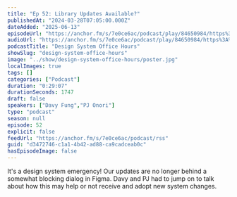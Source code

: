 ```yaml
---
title: "Ep 52: Library Updates Available?"
publishedAt: "2024-03-28T07:05:00.000Z"
dateAdded: "2025-06-13"
episodeUrl: "https://anchor.fm/s/7e0ce6ac/podcast/play/84650984/https%3A%2F%2Fd3ctxlq1ktw2nl.cloudfront.net%2Fstaging%2F2024-2-28%2Fa9dbb126-0d0b-9e8f-6a86-ae00d05a0e10.mp3"
audioUrl: "https://anchor.fm/s/7e0ce6ac/podcast/play/84650984/https%3A%2F%2Fd3ctxlq1ktw2nl.cloudfront.net%2Fstaging%2F2024-2-28%2Fa9dbb126-0d0b-9e8f-6a86-ae00d05a0e10.mp3"
podcastTitle: "Design System Office Hours"
showSlug: "design-system-office-hours"
image: "../show/design-system-office-hours/poster.jpg"
localImages: true
tags: []
categories: ["Podcast"]
duration: "0:29:07"
durationSeconds: 1747
draft: false
speakers: ["Davy Fung","PJ Onori"]
type: "podcast"
season: null
episode: 52
explicit: false
feedUrl: "https://anchor.fm/s/7e0ce6ac/podcast/rss"
guid: "d3472746-c1a1-4b42-ad88-ca9cadceab0c"
hasEpisodeImage: false
---
```

It's a design system emergency! Our updates are no longer behind a somewhat blocking dialog in Figma. Davy and PJ had to jump on to talk about how this may help or not receive and adopt new system changes.
